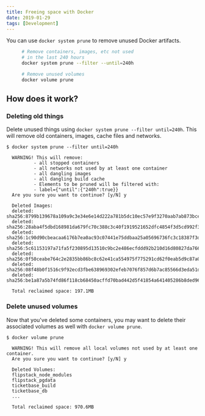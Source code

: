 ```yaml
---
title: Freeing space with Docker
date: 2019-01-29
tags: [Development]
---
```


You can use `docker system prune` to remove unused Docker artifacts.

<Figure code>

```bash
# Remove containers, images, etc not used
# in the last 240 hours
docker system prune --filter --until=240h
```

```bash
# Remove unused volumes
docker volume prune
```

</Figure>

## How does it work?

### Deleting old things

Delete unused things using `docker system prune --filter until=240h`. This will remove old containers, images, cache files and networks.

```
$ docker system prune --filter until=240h

  WARNING! This will remove:
          - all stopped containers
          - all networks not used by at least one container
          - all dangling images
          - all dangling build cache
          - Elements to be pruned will be filtered with:
          - label={"until":{"240h":true}}
  Are you sure you want to continue? [y/N] y

  Deleted Images:
  deleted: sha256:8799b139678a109a9c3e34e6e14d222a781b5dc10ec57e9f3270aab7ab873bce
  deleted: sha256:28aba4f5dbd168981da679fc70c388c3c40f1919521652dfc4854f3d5cd992f3
  deleted: sha256:1c90d90cbeacaa6176b7ea0ac93c07441e75ddbaa25a05696736fc3c18387f3d
  deleted: sha256:5c61153197a71fa5f230895d13510c9bc2e486ecfddd92b210d16d80827da766
  deleted: sha256:0f50ceabe764c2e2835bb86bc8c62e41ca554975f775291cd62f0eab5d9c87a0
  deleted: sha256:08f48b0f1516c9f92ecd3fbe638969302efeb7076f857d6b7ac85566d3eda51d
  deleted: sha256:be1a87a5b74fd86f118cb68450acffd70bad442d5f41854a641405286b8ded96

  Total reclaimed space: 197.1MB
```

### Delete unused volumes

Now that you've deleted some containers, you may want to delete their associated volumes as well with `docker volume prune`.

```
$ docker volume prune

  WARNING! This will remove all local volumes not used by at least one container.
  Are you sure you want to continue? [y/N] y

  Deleted Volumes:
  flipstack_node_modules
  flipstack_pgdata
  ticketbase_build
  ticketbase_db
  ...

  Total reclaimed space: 970.6MB
```

